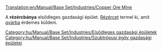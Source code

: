 [[Translation:en/Manual/Base Set/Industries/Copper Ore Mine]]

{{hu/Manual/Base Set/Industries/Gazdasági épületek|kép=en/Manual/Base Set/Industries/Copperoremine.png
|név=Rézércbánya
|klíma=[[hu/Manual/Éghajlatok#szubtropusi|szubtrópusi]]
|elfogad=---
|előállít=[[hu/Manual/Base Set/Cargos/Rézérc|rézércet]]
}}
A '''rézércbánya''' elsődleges gazdasági épület. [[hu/Manual/Base Set/Cargos/Rézérc|Rézércet]] termel ki, amit [[hu/Manual/Base Set/Industries/Gyár|gyárba]] érdemes küldeni.

{{hu/Manual/Base Set/Industries/Navbox Gazdasági épületek}}

[[Category:hu/Manual/Base Set/Industries/Elsődleges gazdasági épületek]]
[[Category:hu/Manual/Base Set/Industries/Szubtrópusi égöv gazdasági épületei]]